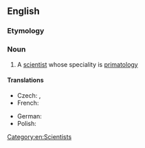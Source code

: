 ==English==

===Etymology===
{{suffix|en|primatology|ist}}

===Noun===
{{en-noun}}

# A [[scientist]] whose speciality is [[primatology]]

====Translations====
{{trans-top|scientist whose speciality is primatology}}
* Czech: {{t|cs|primatolog|m}}, {{t|cs|primatoložka|f}}
* French: {{t+|fr|primatologue|m|f}}
{{trans-mid}}
* German: {{t|de|Primatologe|m}}
* Polish: {{t+|pl|prymatolog|m}}
{{trans-bottom}}

[[Category:en:Scientists]]